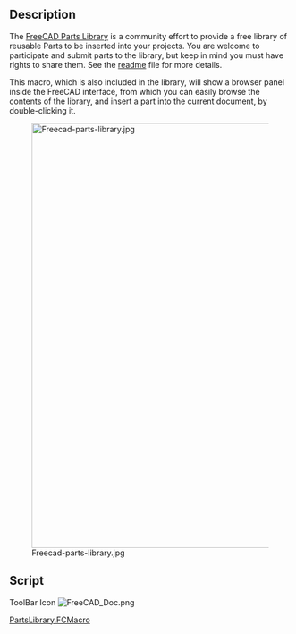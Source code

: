 <languages/>
{{Macro
|Name=Parts Library
|Icon=FreeCAD Doc.png
|Description=Starts the Parts Library browser FreeCAD.<br/>The FreeCAD Parts Library is a community effort to provide a free library of reusable Parts to be inserted into your projects.<br/>You are welcome to participate and submit parts to the library, but keep in mind you must have rights to share them. See the readme file for more details. 
|Author=yorik
|Version=01.00
|Date=2014-03-25
|FCVersion=All
|Download=[https://www.freecadweb.org/wiki/images/9/9d/FreeCAD_Doc.png ToolBar Icon]
}}

==Description==

The [http://github.com/yorikvanhavre/FreeCAD-library FreeCAD Parts Library] is a community effort to provide a free library of reusable Parts to be inserted into your projects. You are welcome to participate and submit parts to the library, but keep in mind you must have rights to share them. See the [http://github.com/yorikvanhavre/FreeCAD-library readme] file for more details.

{{Codeextralink|https://raw.githubusercontent.com/FreeCAD/FreeCAD-library/master/PartsLibrary.FCMacro}}

This macro, which is also included in the library, will show a browser panel inside the FreeCAD interface, from which you can easily browse the contents of the library, and insert a part into the current document, by double-clicking it.

[[Image:Freecad-parts-library.jpg|760px]]

==Script==

ToolBar Icon [[Image:FreeCAD_Doc.png]]

[http://github.com/yorikvanhavre/FreeCAD-library/blob/master/PartsLibrary.FCMacro PartsLibrary.FCMacro]